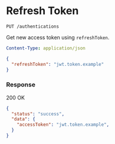 # Refresh Token

`PUT /authentications`

Get new access token using `refreshToken`.

```yaml title="Headers"
Content-Type: application/json
```

```json title="Body"
{
  "refreshToken": "jwt.token.example"
}
```

### Response

<Success>200 OK</Success>

```json title="Response Body"
{
  "status": "success",
  "data": {
    "accessToken": "jwt.token.example",
  }
}
```
